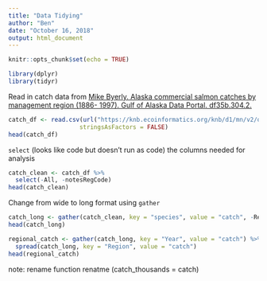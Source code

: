 ```yaml
---
title: "Data Tidying"
author: "Ben"
date: "October 16, 2018"
output: html_document
---
```


```r
knitr::opts_chunk$set(echo = TRUE)
```

```r
library(dplyr)
library(tidyr)
```

Read in catch data from [Mike Byerly. Alaska commercial salmon catches by management region (1886- 1997). Gulf of Alaska Data Portal. df35b.304.2.](https://knb.ecoinformatics.org/knb/d1/mn/v2/object/df35b.302.1)

```r
catch_df <- read.csv(url("https://knb.ecoinformatics.org/knb/d1/mn/v2/object/df35b.302.1", method = "libcurl"),
                    stringsAsFactors = FALSE)
head(catch_df)
```

`select` (looks like code but doesn't run as code) the columns needed for analysis

```r
catch_clean <- catch_df %>%
  select(-All, -notesRegCode)
head(catch_clean)
```

Change from wide to long format using `gather`

```r
catch_long <- gather(catch_clean, key = "species", value = "catch", -Region, -Year)
head(catch_long)
```


```r
regional_catch <- gather(catch_long, key = "Year", value = "catch") %>% 
  spread(catch_long, key = "Region", value = "catch")
head(regional_catch)
```

note: rename function renatme (catch_thousands = catch)

```r


```
